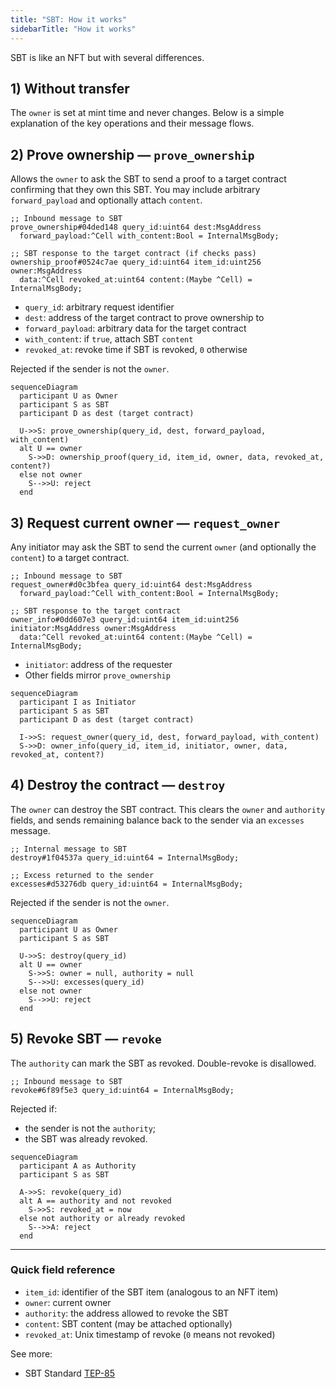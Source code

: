 ```yaml
---
title: "SBT: How it works"
sidebarTitle: "How it works"
---
```


SBT is like an NFT but with several differences. 

## 1) Without transfer 
The `owner` is set at mint time and never changes. Below is a simple explanation of the key operations and their message flows.

## 2) Prove ownership — `prove_ownership`

Allows the `owner` to ask the SBT to send a proof to a target contract confirming that they own this SBT. You may include arbitrary `forward_payload` and optionally attach `content`.

```tlb title="TL-B"
;; Inbound message to SBT
prove_ownership#04ded148 query_id:uint64 dest:MsgAddress
  forward_payload:^Cell with_content:Bool = InternalMsgBody;

;; SBT response to the target contract (if checks pass)
ownership_proof#0524c7ae query_id:uint64 item_id:uint256 owner:MsgAddress
  data:^Cell revoked_at:uint64 content:(Maybe ^Cell) = InternalMsgBody;
```

- `query_id`: arbitrary request identifier
- `dest`: address of the target contract to prove ownership to
- `forward_payload`: arbitrary data for the target contract
- `with_content`: if `true`, attach SBT `content`
- `revoked_at`: revoke time if SBT is revoked, `0` otherwise

Rejected if the sender is not the `owner`.

```mermaid
sequenceDiagram
  participant U as Owner
  participant S as SBT
  participant D as dest (target contract)

  U->>S: prove_ownership(query_id, dest, forward_payload, with_content)
  alt U == owner
    S->>D: ownership_proof(query_id, item_id, owner, data, revoked_at, content?)
  else not owner
    S-->>U: reject
  end
```

## 3) Request current owner — `request_owner`

Any initiator may ask the SBT to send the current `owner` (and optionally the `content`) to a target contract.

```tlb title="TL-B"
;; Inbound message to SBT
request_owner#d0c3bfea query_id:uint64 dest:MsgAddress
  forward_payload:^Cell with_content:Bool = InternalMsgBody;

;; SBT response to the target contract
owner_info#0dd607e3 query_id:uint64 item_id:uint256 initiator:MsgAddress owner:MsgAddress
  data:^Cell revoked_at:uint64 content:(Maybe ^Cell) = InternalMsgBody;
```

- `initiator`: address of the requester
- Other fields mirror `prove_ownership`

```mermaid
sequenceDiagram
  participant I as Initiator
  participant S as SBT
  participant D as dest (target contract)

  I->>S: request_owner(query_id, dest, forward_payload, with_content)
  S->>D: owner_info(query_id, item_id, initiator, owner, data, revoked_at, content?)
```

## 4) Destroy the contract — `destroy`

The `owner` can destroy the SBT contract. This clears the `owner` and `authority` fields, and sends remaining balance back to the sender via an `excesses` message.

```tlb title="TL-B"
;; Internal message to SBT
destroy#1f04537a query_id:uint64 = InternalMsgBody;

;; Excess returned to the sender
excesses#d53276db query_id:uint64 = InternalMsgBody;
```

Rejected if the sender is not the `owner`.

```mermaid
sequenceDiagram
  participant U as Owner
  participant S as SBT

  U->>S: destroy(query_id)
  alt U == owner
    S->>S: owner = null, authority = null
    S-->>U: excesses(query_id)
  else not owner
    S-->>U: reject
  end
```

## 5) Revoke SBT — `revoke`

The `authority` can mark the SBT as revoked. Double-revoke is disallowed.

```tlb title="TL-B"
;; Inbound message to SBT
revoke#6f89f5e3 query_id:uint64 = InternalMsgBody;
```

Rejected if:
- the sender is not the `authority`;
- the SBT was already revoked.

```mermaid
sequenceDiagram
  participant A as Authority
  participant S as SBT

  A->>S: revoke(query_id)
  alt A == authority and not revoked
    S->>S: revoked_at = now
  else not authority or already revoked
    S-->>A: reject
  end
```

---

### Quick field reference

- `item_id`: identifier of the SBT item (analogous to an NFT item)
- `owner`: current owner
- `authority`: the address allowed to revoke the SBT
- `content`: SBT content (may be attached optionally)
- `revoked_at`: Unix timestamp of revoke (`0` means not revoked)

See more:
- SBT Standard [TEP-85](https://github.com/ton-blockchain/TEPs/blob/c5bfe285ef91810fab02c5352593f5a1455458bf/text/0085-sbt-standard.md)
